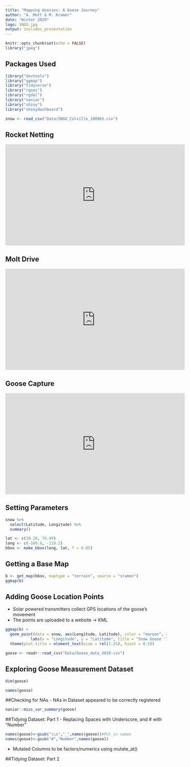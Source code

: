```yaml
---
title: "Mapping Goosies: A Goose Journey"
author: "A. Mott & M. Kramer"
date: "Winter 2020"
logo: SNGO.jpg
output: ioslides_presentation
---
```

```r
knitr::opts_chunk$set(echo = FALSE)
library("jpeg")
```

## Packages Used

```r
library("devtools")
library("ggmap")
library("tidyverse")
library("rgeos")
library("rgdal")
library("naniar")
library("shiny")
library("shinydashboard")
```
```r
snow <- read_csv("Data/SNGO_Colville_180965.csv")
```

## Rocket Netting
<iframe width="560" height="315" src="https://www.youtube.com/embed/HPDa-YQHKRY" frameborder="0" allow="accelerometer; autoplay; encrypted-media; gyroscope; picture-in-picture" allowfullscreen></iframe>


## Molt Drive
<iframe width="560" height="315" src="https://www.youtube.com/embed/wqev8JY7Amk" frameborder="0" allow="accelerometer; autoplay; encrypted-media; gyroscope; picture-in-picture" allowfullscreen></iframe>

## Goose Capture
<iframe width="560" height="315" src="https://www.youtube.com/embed/YrgeZwXEb5w" frameborder="0" allow="accelerometer; autoplay; encrypted-media; gyroscope; picture-in-picture" allowfullscreen></iframe>

## Setting Parameters
```r
snow %>% 
  select(Latitude, Longitude) %>% 
  summary()
```

```r
lat <- c(39.20, 70.49)
long <- c(-160.6, -110.2)
bbox <- make_bbox(long, lat, f = 0.05)
```

## Getting a Base Map


```r
b <- get_map(bbox, maptype = "terrain", source = "stamen")
ggmap(b)
```


## Adding Goose Location Points
- Solar powered transmitters collect GPS locations of the goose's movement
- The points are uploaded to a website -> KML
```r
ggmap(b) + 
  geom_point(data = snow, aes(Longitude, Latitude), color = "maroon", size = 1, alpha = 0.7) +
           labs(x = "Longitude", y = "Latitude", title = "Snow Goose '180965' Locations")+
  theme(plot.title = element_text(size = rel(1.25), hjust = 0.5))
```


```r
goose <- readr::read_csv("Data/Goose_data_2019.csv")
```

## Exploring Goose Measurement Dataset
```r
dim(goose)
```
```r
names(goose)
```

##Checking for NAs
- NAs in Dataset appeared to be correctly registered
```r
naniar::miss_var_summary(goose)
```

##Tidying Dataset: Part 1
- Replacing Spaces with Underscore, and # with "Number"
```r
names(goose)<-gsub("\\s","_",names(goose))#Put_in names
names(goose)<-gsub("#","Number",names(goose))
```
- Mutated Columns to be factors/numerics using mutate_at()


##Tidying Dataset: Part 2




